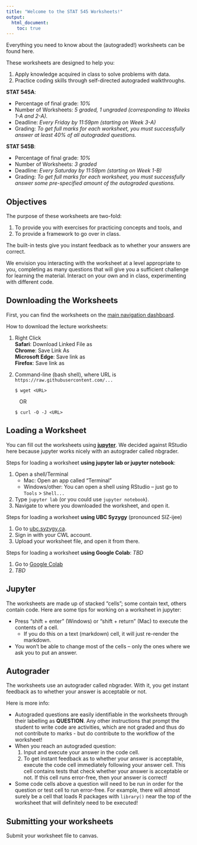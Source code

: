 ```yaml
---
title: "Welcome to the STAT 545 Worksheets!"
output: 
  html_document:
    toc: true
---
```


Everything you need to know about the (autograded!) worksheets can be found here.  

These worksheets are designed to help you:

1. Apply knowledge acquired in class to solve problems with data.
2. Practice coding skills through self-directed autograded walkthroughs.

__STAT 545A__:

- Percentage of final grade: _10%_
- Number of Worksheets: _5 graded, 1 ungraded (corresponding to Weeks 1-A and 2-A)._
- Deadline: _Every Friday by 11:59pm (starting on Week 3-A)_
- Grading: _To get full marks for each worksheet, you must successfully answer at least 40% of all autograded questions._

__STAT 545B__:

- Percentage of final grade: _10%_
- Number of Worksheets: _3 graded_
- Deadline: _Every Saturday by 11:59pm (starting on Week 1-B)_
- Grading: _To get full marks for each worksheet, you must successfully answer some pre-specified amount of the autograded questions._

## Objectives

The purpose of these worksheets are two-fold:

1. To provide you with exercises for practicing concepts and tools, and
2. To provide a framework to go over in class.

The built-in tests give you instant feedback as to whether your answers are correct.

We envision you interacting with the worksheet at a level appropriate to you, completing as many questions that will give you a sufficient challenge for learning the material. Interact on your own and in class, experimenting with different code.

## Downloading the Worksheets

First, you can find the worksheets on the [main navigation dashboard](https://stat545.stat.ubc.ca/course/).

How to download the lecture worksheets:

1. Right Click<br/>
  **Safari**: Download Linked File as<br/>
  **Chrome**: Save Link As<br/>
  **Microsoft Edge**: Save link as<br/>
  **Firefox**: Save link as<br/>
2. Command-line (bash shell), where URL is `https://raw.githubusercontent.com/...`

    ```
    $ wget <URL>
    ```
    &nbsp;&nbsp;&nbsp;OR

    ```
    $ curl -O -J <URL>
    ```

## Loading a Worksheet

You can fill out the worksheets using [**jupyter**](https://jupyter.org/). We decided against RStudio here because jupyter works nicely with an autograder called nbgrader. 

Steps for loading a worksheet __using jupyter lab or jupyter notebook__:

1. Open a shell/Terminal
    - Mac: Open an app called "Terminal"
    - Windows/other: You can open a shell using RStudio -- just go to `Tools` > `Shell...`
2. Type `jupyter lab` (or you could use `jupyter notebook`).
3. Navigate to where you downloaded the worksheet, and open it.

Steps for loading a worksheet __using UBC Syzygy__ (pronounced SIZ-ijee)

1. Go to [ubc.syzygy.ca](https://ubc.syzygy.ca/).
2. Sign in with your CWL account.
3. Upload your worksheet file, and open it from there.

Steps for loading a worksheet __using Google Colab__: _TBD_

1. Go to [Google Colab](https://colab.research.google.com/)
2. _TBD_

## Jupyter

The worksheets are made up of stacked "cells"; some contain text, others contain code. Here are some tips for working on a worksheet in jupyter:

- Press "shift + enter" (Windows) or "shift + return" (Mac) to execute the contents of a cell.
  - If you do this on a text (markdown) cell, it will just re-render the markdown.
- You won't be able to change most of the cells -- only the ones where we ask you to put an answer. 

## Autograder

The worksheets use an autograder called nbgrader. With it, you get instant feedback as to whether your answer is acceptable or not.

Here is more info:

- Autograded questions are easily identifiable in the worksheets through their labelling as **QUESTION**. Any other instructions that prompt the student to write code are activities, which are not graded and thus do not contribute to marks - but do contribute to the workflow of the worksheet!
- When you reach an autograded question: 
  1. Input and execute your answer in the code cell. 
  2. To get instant feedback as to whether your answer is acceptable, execute the code cell immediately following your answer cell. This cell contains tests that check whether your answer is acceptable or not. If this cell runs error-free, then your answer is correct!
- Some code cells above a question will need to be run in order for the question or test cell to run error-free. For example, there will almost surely be a cell that loads R packages with `library()` near the top of the worksheet that will definitely need to be executed!

## Submitting your worksheets

Submit your worksheet file to canvas.